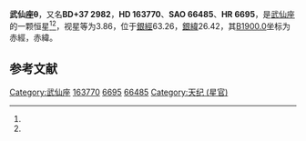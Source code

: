 {{Starbox begin
| name = 武仙座θ
}}
{{Starbox observe
| epoch = [[J2000.0|J2000.0]]
| constell = [[武仙座|武仙座]]<ref name=SIMBAD>{{cite web
 | url=http://simbad.u-strasbg.fr/simbad/sim-id?Ident=HR+6695
 | title=Pulsating variable Star
 | publisher=Centre de Données astronomiques de Strasbourg
 | work=SIMBAD
 | accessdate=2012-07-13
 | archive-date=2019-08-12
 | archive-url=https://web.archive.org/web/20190812045142/http://simbad.u-strasbg.fr/simbad/sim-id?Ident=HR+6695
 }}</ref><ref name=DATA>{{cite web
 | url=http://vizier.u-strasbg.fr/viz-bin/VizieR-5?-out.add=.&-source=5050&-corr=PK=HR&-out.max=9999&HR=6695
 | title=VizieR Detailed Page
 | accessdate=2012-07-13
 | archive-date=2016-03-05
 | archive-url=https://web.archive.org/web/20160305080554/http://vizier.u-strasbg.fr/viz-bin/VizieR-5?-out.add=.&-source=5050&-corr=PK=HR&-out.max=9999&HR=6695
 | dead-url=no
 }}</ref>
| 星官 = [[天纪|天纪]]（[[天市垣|天市垣]]）
| ra = {{RA|17|56|15.2}}<ref name=SIMBAD /><ref name=DATA />
| dec = {{DEC|+37|15|2}}<ref name=SIMBAD /><ref name=DATA />
| appmag_v = 3.86<ref name=SIMBAD /><ref name=DATA />
}}
{{Starbox character
| class = K1IIaCN+2<ref name=SIMBAD /><ref name=DATA />
| b-v = 1.35<ref name=SIMBAD /><ref name=DATA />
| u-b = 1.46<ref name=SIMBAD /><ref name=DATA />
| r-i = 0.63<ref name=SIMBAD /><ref name=DATA />
| variable = 
}}
{{Starbox astrometry
| radial_v = 1.46
| prop_mo_ra = -27
| parallax = 0.002
| p_error = 
}}
{{Starbox catalog
| names =BD+37 2982，[[SAO星表|SAO]] 66485，[[HD星表|HD]] 163770，[[HR星表|HR]] 6695}}
{{Starbox reference |Simbad=HR+6695}}
{{Starbox end}}

'''武仙座θ'''，又名'''BD+37 2982'''，'''HD 163770'''、'''SAO 66485'''、'''HR 6695'''，是[[武仙座|武仙座]]的一颗恒星<ref name=SIMBAD /><ref name=DATA />，视星等为3.86，位于[[銀道座標系|銀經]]63.26，[[銀道座標系|銀緯]]26.42，其[[B1900.0|B1900.0]]坐标为赤經{{RA|17|52|49.3}}，赤緯{{DEC|+37|26.42|49}}。

== 参考文献 ==
{{reflist}}

{{star-stub}}

{{武仙座恒星}}
[[Category:武仙座|Category:武仙座]]
[[Category:HD和HDE天體|163770]]
[[Category:HR天體|6695]]
[[Category:SAO天體|66485]]
[[Category:天纪_(星官)|Category:天纪 (星官)]]